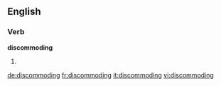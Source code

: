==English==

===Verb===
'''discommoding'''

# {{present participle of|[[discommode]]}}

[[de:discommoding]]
[[fr:discommoding]]
[[it:discommoding]]
[[vi:discommoding]]